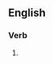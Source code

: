 ==English==

===Verb===
{{head|en|present participle}}

# {{present participle of|airdrop|lang=en|nocat=1}}